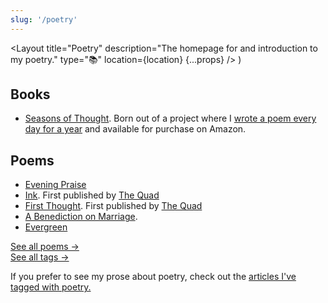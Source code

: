 ```yaml
---
slug: '/poetry'
---
```


  <Layout
    title="Poetry"
    description="The homepage for and introduction to my poetry."
    type="📚"
    location={location}
    {...props}
  />
)

## Books

- [Seasons of Thought](/poetry/seasons-of-thought). Born out of a project where I [wrote a poem every day for a year](/articles/on-writing-poems-daily) and available for purchase on Amazon.

## Poems

- [Evening Praise](/poetry/seasons-of-thought/evening-praise)
- [Ink](/poetry/ink). First published by [The Quad](http://www2.gcc.edu/orgs/TheQuad/)
- [First Thought](/poetry/first-thought). First published by [The Quad](http://www2.gcc.edu/orgs/TheQuad/)
- [A Benediction on Marriage](/poetry/a-benediction-on-marriage).
- [Evergreen](/poetry/seasons-of-thought/evergreen)

[See all poems &rarr;](/poetry/all)  
[See all tags &rarr;](/poetry/tags)

If you prefer to see my prose about poetry, check out the [articles I've tagged with poetry.](/articles/tags/poetry)
